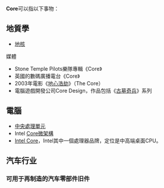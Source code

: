 '''Core'''可以指以下事物：

==地質學==
* [[地核|地核]]

媒體

* Stone Temple Pilots樂隊專輯《Core》
* 英國的數碼廣播電台《Core》
* 2003年電影《[[地心浩劫|地心浩劫]]》（The Core）
* 電腦遊戲開發公司Core Design，作品包括《[[古墓奇兵|古墓奇兵]]》系列

==電腦==
*[[中央處理單元|中央處理單元]]
*Intel [[Core微架構|Core微架構]]
*[[Intel_Core|Intel Core]]，Intel其中一個處理器品牌，定位是中高端桌面CPU。

== 汽车行业 ==

=== 可用于再制造的汽车零部件旧件 ===
{{disambig|Cat=非中文名称消歧义}}
